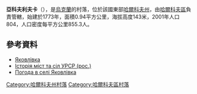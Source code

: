 {{coord|49|49|43|N|36|8|14|E|scale:100000_region:UA|display=title}}

'''亞科夫利夫卡'''（{{lang-uk|Яковлівка}}），是[[烏克蘭|烏克蘭]]的村落，位於該國東部[[哈爾科夫州|哈爾科夫州]]，由[[哈爾科夫區|哈爾科夫區]]負責管轄，始建於1773年，面積0.94平方公里，海拔高度143米，2001年人口804，人口密度每平方公里855.3人。

==參考資料==
*[http://w1.c1.rada.gov.ua/pls/z7502/A005?rdat1=12.09.2011&rf7571=34128 Яковлівка]{{dead link|date=2017年11月 |bot=InternetArchiveBot |fix-attempted=yes }}
* [https://web.archive.org/web/20110513111626/http://www.igsu.org.ua/Harkovskja.obl/Harxkovskij.rajon/JAkovlevka.html Історія міст та сіл УРСР (рос.)]
* [http://weather.in.ua/ua/har'kovskaja/29534 Погода в селі Яковлівка] {{Wayback|url=http://weather.in.ua/ua/har'kovskaja/29534 |date=20160323040103 }}

{{DEFAULTSORT:Яковлівка}}
[[Category:哈爾科夫州村落|Category:哈爾科夫州村落]]
[[Category:哈爾科夫區村落|Category:哈爾科夫區村落]]


{{Kharkiv-geo-stub}}